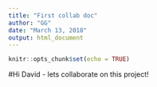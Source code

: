 ```yaml
---
title: "First collab doc"
author: "GG"
date: "March 13, 2018"
output: html_document
---
```


```r
knitr::opts_chunk$set(echo = TRUE)
```

#Hi David - lets collaborate on this project!
